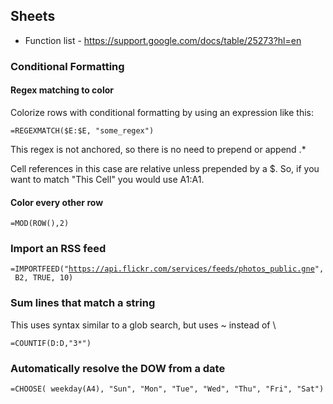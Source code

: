 == Sheets ==

* Function list - https://support.google.com/docs/table/25273?hl=en
=== Conditional Formatting ===

==== Regex matching to color ====
Colorize rows with conditional formatting by using an expression like this:
 =REGEXMATCH($E:$E, "some_regex")
This regex is not anchored, so there is no need to prepend or append .*

Cell references in this case are relative unless prepended by a $.  So, if you want to match "This Cell" you would use A1:A1.

==== Color every other row ====
 =MOD(ROW(),2)

=== Import an RSS feed ===
 =IMPORTFEED("https://api.flickr.com/services/feeds/photos_public.gne", B2, TRUE, 10)

=== Sum lines that match a string ===
This uses syntax similar to a glob search, but uses ~ instead of \
 =COUNTIF(D:D,"3*")

=== Automatically resolve the DOW from a date ===
 =CHOOSE( weekday(A4), "Sun", "Mon", "Tue", "Wed", "Thu", "Fri", "Sat")
